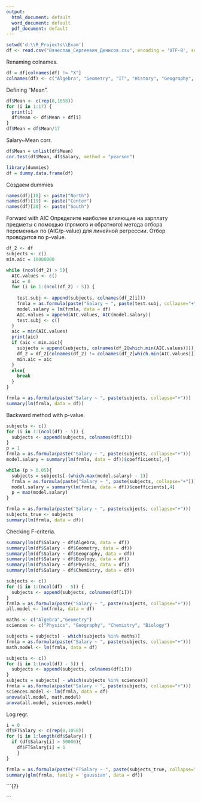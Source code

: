 ```yaml
---
output:
  html_document: default
  word_document: default
  pdf_document: default
---
```


```r
setwd('d:\\R_Projects\\Exam') 
df <- read.csv("Вячеслав_Сергеевич_Денисов.csv", encoding = 'UTF-8', sep = ',') 
```

Renaming colnames.

```r
df = df[colnames(df) != "X"] 
colnames(df) <- c("Algebra", "Geometry", "IT", "History", "Geography", "Economics", "Biology", "Physics", "Chemistry", "SocialScience", "Russian", "Literature", "PE", "PhysicalWork", "Music", "Arts", "English", "Region", "Salary") 
```

Defining "Mean".
```r
df$Mean <- c(rep(0,1058))
for (i in 1:17) {
  print(i)
  df$Mean <- df$Mean + df[i]
}
df$Mean = df$Mean/17
```

Salary~Mean corr.

```r
df$Mean = unlist(df$Mean)
cor.test(df$Mean, df$Salary, method = "pearson")

```



```r
library(dummies)
df = dummy.data.frame(df)
```

Создаем dummies

```r
names(df)[18] <- paste("North")
names(df)[19] <- paste("Center")
names(df)[20] <- paste("South")
```

Forward with AIC
Определите наиболее влияющие на зарплату предметы с помощью (прямого и обратного) метода отбора переменных по (AIC/p-value) для линейной регрессии.
Отбор проводится по p-value.


```r
df_2 <- df
subjects <- c()
min.aic = 10000000

while (ncol(df_2) > 5){
  AIC.values <- c()
  aic = 0
  for (i in 1:(ncol(df_2) - 5)) {
  
    test.subj <- append(subjects, colnames(df_2[i]))
    frmla = as.formula(paste("Salary ~ ", paste(test.subj, collapse="+"))) 
    model.salary = lm(frmla, data = df)
    AIC.values = append(AIC.values, AIC(model.salary))
    test.subj <- c()
  }
  aic = min(AIC.values)
  print(aic)
  if (aic < min.aic){
    subjects = append(subjects, colnames(df_2[which.min(AIC.values)]))
    df_2 = df_2[colnames(df_2) != colnames(df_2[which.min(AIC.values)])]
    min.aic = aic
  }
  else{
    break
  }
}

frmla = as.formula(paste("Salary ~ ", paste(subjects, collapse="+")))
summary(lm(frmla, data = df))
```

Backward method with p-value.

```r

subjects <- c()  
for (i in 1:(ncol(df) - 5)) {
  subjects <- append(subjects, colnames(df[i]))  
}
p = 1
frmla = as.formula(paste("Salary ~ ", paste(subjects, collapse="+")))
model.salary = summary(lm(frmla, data = df))$coefficients[,4]

while (p > 0.05){
  subjects = subjects[-(which.max(model.salary) - 1)]
  frmla = as.formula(paste("Salary ~ ", paste(subjects, collapse="+"))) 
  model.salary = summary(lm(frmla, data = df))$coefficients[,4]
  p = max(model.salary) 
}
```



```r
frmla = as.formula(paste("Salary ~ ", paste(subjects, collapse="+")))
subjects_true <- subjects
summary(lm(frmla, data = df))
```

Checking F-criteria.

```r
summary(lm(df$Salary ~ df$Algebra, data = df)) 
summary(lm(df$Salary ~ df$Geometry, data = df))
summary(lm(df$Salary ~ df$Geography, data = df))
summary(lm(df$Salary ~ df$Biology, data = df))
summary(lm(df$Salary ~ df$Physics, data = df))
summary(lm(df$Salary ~ df$Chemistry, data = df))

```

```r
subjects <- c()  
for (i in 1:(ncol(df) - 5)) {
  subjects <- append(subjects, colnames(df[i]))  
}
frmla = as.formula(paste("Salary ~ ", paste(subjects, collapse="+")))
all.model <- lm(frmla, data = df)

maths <- c("Algebra","Geometry")
sciences <- c("Physics", "Geography", "Chemistry", "Biology")

subjects = subjects[ - which(subjects %in% maths)]
frmla = as.formula(paste("Salary ~ ", paste(subjects, collapse="+")))
math.model <- lm(frmla, data = df)

subjects <- c()  
for (i in 1:(ncol(df) - 5)) {
  subjects <- append(subjects, colnames(df[i]))  
}
subjects = subjects[ - which(subjects %in% sciences)]
frmla = as.formula(paste("Salary ~ ", paste(subjects, collapse="+")))
sciences.model <- lm(frmla, data = df)
anova(all.model, math.model)
anova(all.model, sciences.model)


```



Log regr.

```r
i = 0
df$FTSalary <- c(rep(0,1058))
for (i in 1:length(df$Salary)) {
  if (df$Salary[i] > 50000){
    df$FTSalary[i] = 1  
    }
}
```

```r
frmla = as.formula(paste("FTSalary ~ ", paste(subjects_true, collapse="+"))) 
summary(glm(frmla, family = 'gaussian', data = df))
```

```{?}

```
